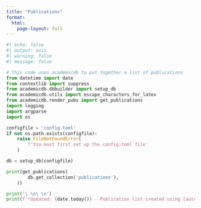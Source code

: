 ```yaml
---
title: "Publications"
format:
  html:
    page-layout: full
---
```


```python
#| echo: false
#| output: asis
#| warning: false
#| message: false

# this code uses academicdb to put together a list of publications
from datetime import date
from contextlib import suppress
from academicdb.dbbuilder import setup_db
from academicdb.utils import escape_characters_for_latex
from academicdb.render_pubs import get_publications
import logging
import argparse
import os

configfile = 'config.toml'
if not os.path.exists(configfile):
    raise FileNotFoundError(
        f'You must first set up the config.toml file'
    )

db = setup_db(configfile)

print(get_publications(
        db.get_collection('publications'),
    ))

print('\ \n\ \n')
print(f'*Updated: {date.today()} - Publication list created using [autocv](https://github.com/poldrack/academicdb)*')


```
